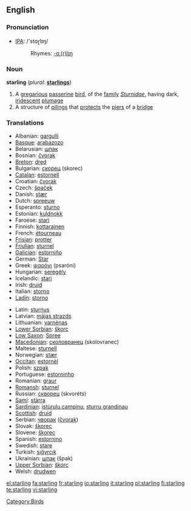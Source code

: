 {{see|Starling}}
==English==

===Pronunciation===
*[[w:IPA|IPA]]: /'stɑɽlɪŋ/
*:Rhymes: [[Rhymes:English:-ɑː(r)lɪŋ|-ɑː(r)lɪŋ]]

===Noun===
'''starling'''  (''plural:'' '''[[starlings]]''')

# A [[gregarious]] [[passerine]] [[bird]], of the [[family]] ''[[Sturnidae]]'', having dark, [[iridescent]] [[plumage]]
# A structure of [[piling]]s that [[protect]]s the [[pier]]s of a [[bridge]]

===Translations===
{{rfc-level|Translations at L3+ (AutoFormat would have corrected level of Translations)}}
{{trans-top|bird}}
*Albanian: [[gargulli]]
*[[Basque]]: [[arabazozo]]
*Belarusian: [[шпак]] {{m}}
*Bosnian: [[čvorak]] {{m}}
*[[Breton]]: [[dred]]
*Bulgarian: [[скорец]] (skorec) {{m}}
*[[Catalan]]: [[estornell]]
*Croatian: [[čvorak]]
*Czech: [[špaček]]
*Danish: [[stær]]
*Dutch: [[spreeuw]] {{m}}
*Esperanto: [[sturno]]
*Estonian: [[kuldnokk]]
*Faroese: [[stari]]
*Finnish: [[kottarainen]]
*French: [[étourneau]] {{m}}
*[[Frisian]]: [[protter]]
*[[Friulian]]: [[sturnel]]
*[[Galician]]: [[estorniño]] {{m}}
*German: [[Star]] {{m}}
*Greek: [[ψαρόνι]] (psaróni) {{n}}
*Hungarian: [[seregély]]
*Icelandic: [[stari]]
*Irish: [[druid]]
*Italian: [[storno]] {{m}}
*[[Ladin]]: [[storno]]
{{trans-mid}}
*Latin: [[sturnus]] {{m}}
*Latvian: [[mājas strazds]]
*Lithuanian: [[varnėnas]] {{m}}
*[[Lower Sorbian]]: [[škorc]]
*[[Low Saxon]]: [[Spree]] {{mf}}
*[[Macedonian]]: [[сколовранец]] (skolovranec)
*Maltese: [[sturnell]]
*Norwegian: [[stær]]
*[[Occitan]]: [[estornèl]] {{m}}
*Polish: [[szpak]] {{m}}
*Portuguese: [[estorninho]] {{m}}
*Romanian: [[graur]]
*[[Romansh]]: [[sturnel]]
*Russian: [[скворец]] (skvoréts) {{m}}
*[[Sami]]: [[stárra]]
*[[Sardinian]]: [[istùrulu campinu]], [[sturru grandinau]]
*[[Scottish]]: [[druid]]
*Serbian: [[чворак]] ([[čvorak]])
*Slovak: [[škorec]]
*Slovene: [[škorec]] {{m}}
*Spanish: [[estornino]] {{m}}
*Swedish: [[stare]]
*Turkish: [[sığyrcık]]
*Ukrainian: [[шпак]] (špak)
*[[Upper Sorbian]]: [[škórc]]
*Welsh: [[drudwen]]
{{trans-bottom}}

{{trans-top|pilings}}
{{trans-mid}}
{{trans-bottom}}

[[Category:Birds]]

[[el:starling]]
[[fa:starling]]
[[fr:starling]]
[[io:starling]]
[[it:starling]]
[[pl:starling]]
[[fi:starling]]
[[te:starling]]
[[vi:starling]]